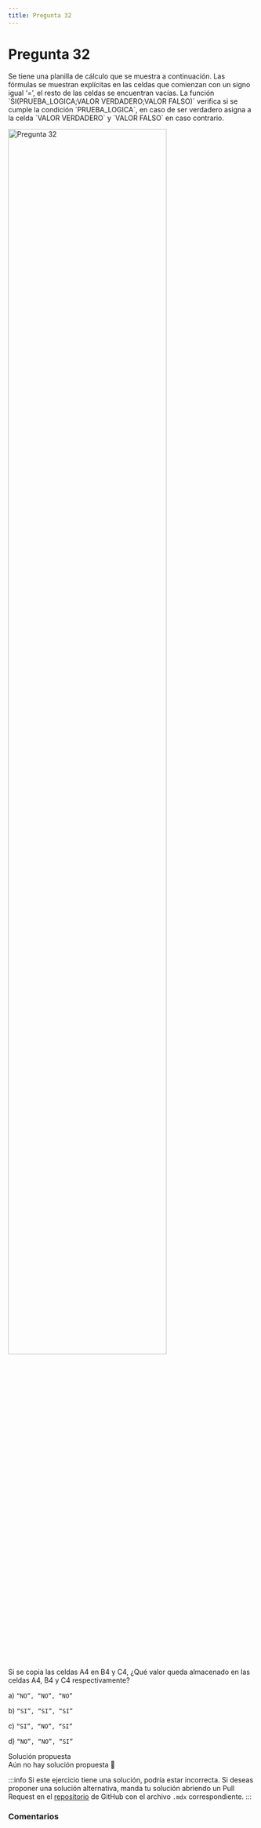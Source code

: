 ```yaml
---
title: Pregunta 32
---
```



# Pregunta 32

<div className="exercise">
Se tiene una planilla de cálculo que se muestra a continuación. Las fórmulas se muestran explícitas
en las celdas que comienzan con un signo igual ‘=’, el resto de las celdas se encuentran vacías. La
función `SI(PRUEBA_LOGICA;VALOR VERDADERO;VALOR FALSO)` verifica si se cumple la condición
`PRUEBA_LOGICA`, en caso de ser verdadero asigna a la celda `VALOR VERDADERO` y `VALOR FALSO` en
caso contrario.

<Image
  src="engineering/computing/exercises/2019-1/p32/image.png"
  alt="Pregunta 32"
  width="80%"
/>

Si se copia las celdas A4 en B4 y C4, ¿Qué valor queda almacenado en las celdas A4, B4 y C4
respectivamente?

a) `“NO”, “NO”, “NO”`

b) `“SI”, “SI”, “SI”`

c) `“SI”, “NO”, “SI”`

d) `“NO”, “NO”, “SI”`
</div>

<MDXDetails>
<summary>Solución propuesta</summary>

<div className="exercise">
Aún no hay solución propuesta 🥲
</div>

:::info
Si este ejercicio tiene una solución, podría estar incorrecta. Si deseas proponer una solución alternativa, manda tu solución abriendo
un Pull Request en el [repositorio](https://github.com/crow-rojas/apuntes-fundamentals/pulls) de GitHub con el archivo
`.mdx` correspondiente.
:::

</MDXDetails>

### Comentarios

<Disqus
  url="https://crow-rojas.github.io/apuntes-fundamentals/docs/engineering/computing/exercises/2019-1/p32"
  identifier="docs/engineering/computing/exercises/2019-1/p32"
  title="2019-1 Computación - Pregunta 32"
/>
